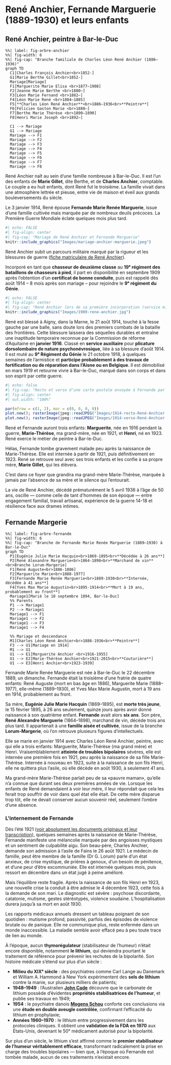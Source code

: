 # René Anchier, Fernande Marguerie (1889-1930) et leurs enfants {#anchier-marguerie}

## René Anchier, peintre à Bar-le-Duc

```mermaid
%%| label: fig-arbre-anchier
%%| fig-width: 6
%%| fig-cap: "Branche familiale de Charles Léon René Anchier (1886–1936)"
graph TD
  C1[Charles François Anchier<br>1852-]
  G1[Marie Berthe Gillet<br>1852-]
  Mariage[Mariage]
  F1[Marguerite Marie Elisa <br>1877–1908]
  F2[Jeanne Marie Berthe <br>1880–]
  F3[Léon Marie Fernand <br>1882–]
  F4[Léon Marie René <br>1884–1885]
  F5[**Charles Léon René Anchier**<br>1886–1936<br>**Peintre**]
  F6[Félicien Gaston Marie <br>1888–]
  F7[Berthe Marie Thérèse <br>1890–1890]
  F8[Henri Marie Joseph <br>1892–]

  C1 --> Mariage
  G1 --> Mariage
  Mariage --> F1
  Mariage --> F2
  Mariage --> F3
  Mariage --> F4
  Mariage --> F5
  Mariage --> F6
  Mariage --> F7
  Mariage --> F8
```

René Anchier naît au sein d'une famille nombreuse à Bar-le-Duc. Il est l’un des enfants de **Marie Gillet**, dite Berthe, et de **Charles Anchier**, comptable. Le couple a eu huit enfants, dont René fut le troisième. La famille vivait dans une atmosphère lettrée et pieuse, entre vie de maison et éveil aux grands bouleversements du siècle.

Le 3 janvier 1914, René épouse **Fernande Marie Renée Marguerie**, issue d’une famille cultivée mais marquée par de nombreux deuils précoces. La Première Guerre Mondiale éclate quelques mois plus tard.



```r
#| echo: FALSE
#| fig-align: center
#| fig-cap: "Mariage de René Anchier et Fernande Marguerie"
knitr::include_graphics("Images/mariage-anchier-marguerie.jpeg")
```


René Anchier subit un parcours militaire marqué par la rigueur et les blessures de guerre ([fiche matriculaire de René Anchier](#fiche-militaire-rene-anchier)). 


Incorporé en tant que **chasseur de deuxième classe** au **19ᵉ régiment des bataillons de chasseurs à pied**, il part en disponibilité en septembre 1909 après l’obtention d’un **certificat de bonne conduite**, puis est rappelé dès août 1914 -- 8 mois après son mariage -- pour rejoindre le **9ᵉ régiment du Génie**. 




```r
#| echo: FALSE
#| fig-align: center
#| fig-cap: "René Anchier lors de sa première incorporation (service militaire)."
knitr::include_graphics("Images/1909-rene-anchier.jpg")
```




René est blessé  à Aigny, dans la Marne, le 21 août 1914, touché à la fesse gauche par une balle, sans doute lors des premiers combats de la bataille des frontières. Cette  blessure laissera des séquelles durables et entraîne une inaptitude temporaire reconnue par la Commission de réforme d’Aquitaine en **janvier 1916**. Classé en **service auxiliaire** pour **plicature dorsolombaire de nature psychonévrosique**, liée à sa blessure  d’août 1914. Il est muté au **9ᵉ Régiment du Génie** le 21 octobre 1918,  à quelques semaines de l’armistice et  **participe probablement à des travaux de fortification ou de réparation dans l’Aisne ou en Belgique**. Il est démobilisé en mars 1919 et retourne vivre à Bar-le-Duc, marqué dans son corps et dans son esprit par cette guerre.


```r
#| echo: false
#| fig-cap: "Recto et verso d’une carte postale envoyée à Fernande par René, qui lui déclare son amour pour la vie... ."
#| fig-align: center
#| out.width: "100%"

par(mfrow = c(1, 2), mar = c(0, 0, 0, 0))
plot.new(); rasterImage(jpeg::readJPEG("Images/1914-recto-René-Anchier.jpeg"), 0, 0, 1, 1)
plot.new(); rasterImage(jpeg::readJPEG("Images/1914-verso-René-Anchier.jpeg"), 0, 0, 1, 1)
```


René et Fernande auront trois enfants: **Marguerite**, née en 1916 pendant la guerre, **Marie-Thérèse**, ma grand-mère, née en 1921, et **Henri**, né en 1923. René exerce le métier de peintre à Bar-le-Duc.

Hélas, Fernande tombe gravement malade peu après la naissance de Marie-Thérèse. Elle est internée à partir de 1921, puis définitivement en 1923. René se retrouve seul avec ses trois enfants et les confie à sa propre mère, **Marie Gillet**, qui les élèvera.

C’est dans ce foyer que grandira ma grand-mère Marie-Thérèse, marquée à jamais par l’absence de sa mère et le silence qui l’entourait.

La vie de René Anchier, décédé prématurément le 5 avril 1936 à l’âge de 50 ans, oscille — comme celle de tant d’hommes de son époque — entre engagement familial, travail artisanal, expérience de la guerre 14-18 et résilience face aux drames intimes.

## Fernande Margerie

```mermaid
%%| label: fig-arbre-fernande
%%| fig-width: 6
%%| fig-cap: "Branche de Fernande Marie Renée Marguerie (1889–1930) à Bar-le-Duc"
graph TD
  P1[Eugénie Julie Marie Hacquin<br>1869‑1895<br>**Décédée à 26 ans**]
  P2[René Alexandre Marguerie<br>1864‑1898<br>**Marchand de vin**<br>Branche Lorum-Margerie]
  F1[René Auguste<br>1886‑1886]
  F2[Marguerite Marie<br>1888‑1977]
  F3[Fernande Marie Renée Marguerie<br>1889‑1930<br>**Internée, décédée à 41 ans**]
  F4[Yves Max Marie Augustin<br>1895‑1914<br>**Mort à 19 ans, probablement au front**]
  Mariage1[Marié le 10 septembre 1894, Bar-le-Duc]
  %% Parents
  P1 --> Mariage1
  P2 --> Mariage1
  Mariage1 --> F1
  Mariage1 --> F2
  Mariage1 --> F3
  Mariage1 --> F4

  %% Mariage et descendance
  M1[Charles Léon René Anchier<br>1886‑1936<br>**Peintre**]
  F3 --> U1[Mariage en 1914]
  M1 --> U1
  U1 --> E1[Marguerite Anchier <br>1916-1955]
  U1 --> E2[Marie-Thérèse Anchier<br>1921‑2015<br>**Couturière**]
  U1 --> E3[Henri Anchier<br>1923‑1939]
```

Fernande Marie Renée Marguerie est née à Bar-le-Duc le 22 décembre 1889, un dimanche. Fernande était la troisième d’une fratrie de quatre enfants: René Auguste (mort en bas âge en 1886), Marguerite Marie (1888–1977), elle-même (1889–1930), et Yves Max Marie Augustin, mort à 19 ans en 1914, probablement au front.

Sa mère, **Eugénie Julie Marie Hacquin** (1869–1895), est **morte très jeune**, le 15 février 1895, à 26 ans seulement, quinze jours après avoir donné naissance à son quatrième enfant. **Fernande** avait alors **six ans**. Son père, **René Alexandre Marguerie** (1864–1898), marchand de vin, décède trois ans plus tard. Il appartenait à une **famille aisée et cultivée**, issue de la branche **Lorum-Margerie**, où l'on retrouve plusieurs figures d'intellectuels.

Elle se marie en janvier 1914 avec Charles Léon René Anchier, peintre, avec qui elle a trois enfants: Marguerite, Marie-Thérèse (ma grand mère) et Henri. Vraisemblablement **atteinte de troubles bipolaires** sévères, elle est internée une première fois en 1921, peu après la naissance de sa fille Marie-Thérèse. Internée à nouveau en 1923, suite à la naissance de son fils Henri, elle ne quittera plus l’asile, où elle décède en août 1930, à seulement 41 ans.



Ma grand-mère Marie-Thérèse parlait peu de sa «pauvre maman», qu’elle n’a connue que durant ses deux premières années de vie. Lorsque les enfants de René demandaient à voir leur mère, il leur répondait que cela les ferait trop souffrir de voir dans quel état elle était. De cette mère disparue trop tôt, elle ne devait conserver aucun souvenir réel, seulement l’ombre d’une absence.

### L'internement de Fernande

Dès l’été 1921 ([voir absolument les documents originaux et leur transcription](#internement-fernande)), quelques semaines après la naissance de Marie-Thérèse, Fernande manifeste une mélancolie marquée par des angoisses mystiques et un sentiment de culpabilité aigu. Son beau-père, Charles Anchier, demande son admission à l’asile de Fains le 26 août 1921. Le médecin de famille, peut être membre de la famille (Dr G. Lorum) parle d’un état anxieux, de crise mystique, de prières à genoux, d’un besoin de pénitence, et d’une peur d’être excommuniée. Elle est internée quelques mois, puis ressort en décembre dans un état jugé à peine amélioré.

Mais l’équilibre reste fragile. Après la naissance de son fils Henri en 1923, une nouvelle crise la conduit à être admise le 4 décembre 1923, cette fois à la demande de son mari. Le diagnostic est sévère : psychose discordante, catatonie, mutisme, gestes stéréotypés, violence soudaine. L’hospitalisation durera jusqu’à sa mort en août 1930.

Les rapports médicaux annuels dressent un tableau poignant de son quotidien : mutisme profond, passivité, parfois des épisodes de violence brutale ou de panique. Elle ne communique plus, reste enfermée dans un monde inaccessible. La maladie semble avoir effacé peu à peu toute trace de lien au monde.

À l’époque, aucun **thymorégulateur** (stabilisateur de l’humeur) n’était encore disponible, notamment **le lithium**, qui deviendra pourtant le traitement de référence pour prévenir les rechutes de la bipolarité. Son histoire médicale s’étend sur plus d’un siècle :

-   **Milieu du XIXᵉ siècle** : des psychiatres comme Carl Lange au Danemark et William A. Hammond à New York expérimentent des **sels de lithium** contre la manie, sur plusieurs milliers de patients;
-   **1948–1949** : l’Australien [**John Cade**](https://fr.wikipedia.org/wiki/John_Cade) découvre que le carbonate de lithium possède d’évidentes **propriétés stabilisatrices de l’humeur**, et publie ses travaux en 1949;
-   **1954** : le psychiatre danois [**Mogens Schou**](https://en.wikipedia.org/wiki/Mogens_Schou?utm_source=chatgpt.com) conforte ces conclusions via une **étude en double aveugle contrôlée**, confirmant l’efficacité du lithium en prophylaxie;
-   **Années 1960–1970** : le lithium entre progressivement dans les protocoles cliniques. Il obtient une **validation de la FDA en 1970** aux États-Unis, devenant le 50ᵉ médicament autorisé pour la bipolarité.

Sur plus d’un siècle, le lithium s’est affirmé comme le **premier stabilisateur de l’humeur véritablement efficace**, transformant radicalement la prise en charge des troubles bipolaires — bien que, à l’époque où Fernande est tombée malade, aucun de ces traitements n’existait encore.
